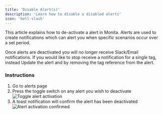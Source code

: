 ```yaml
---
title: 'Disable Alert(s)'
description: 'Learn how to disable a disabled alerts'
icon: 'bell-slash'
---
```

This article explains how to de-activate a alert in Monita. Alerts are used to create notifications which can alert you when specific scenarios occur over a set period.

<Note>Once alerts are deactivated you will no longer receive Slack/Email notifications. If you would like to stop receive a notification for a single tag, instead Update the alert and by removing the tag reference from the alert.</Note>

### Instructions
1. Go to alerts page
2. Press the toggle switch on any alert you wish to deactivate 
![Toggle alert activation](/images/alerting/alert-activation-on.png)
3. A toast notification will confirm the alert has been deactivated 
![Alert activation confirmed](/images/alerting/alert-deactivation-confirmation.png)